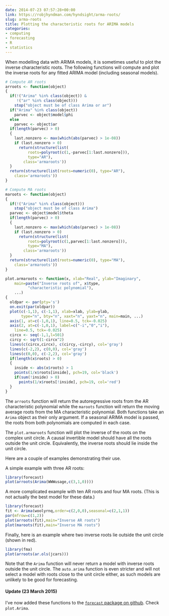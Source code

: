```yaml
---
date: 2014-07-23 07:57:28+00:00
link: https://robjhyndman.com/hyndsight/arma-roots/
slug: arma-roots
title: Plotting the characteristic roots for ARIMA models
categories:
- computing
- forecasting
- R
- statistics
---
```


When modelling data with ARIMA models, it is sometimes useful to plot the inverse characteristic roots. The following functions will compute and plot the inverse roots for any fitted ARIMA model (including seasonal models).<!-- more -->


```r
# Compute AR roots
arroots <- function(object)
{
  if(!("Arima" %in% class(object)) &
     !("ar" %in% class(object)))
    stop("object must be of class Arima or ar")
  if("Arima" %in% class(object))
    parvec <- object$model$phi
  else
    parvec <- object$ar
  if(length(parvec) > 0)
  {
    last.nonzero <- max(which(abs(parvec) > 1e-08))
    if (last.nonzero > 0)
      return(structure(list(
          roots=polyroot(c(1,-parvec[1:last.nonzero])),
          type="AR"),
        class='armaroots'))
  }
  return(structure(list(roots=numeric(0), type="AR"),
    class='armaroots'))
}

# Compute MA roots
maroots <- function(object)
{
  if(!("Arima" %in% class(object)))
    stop("object must be of class Arima")
  parvec <- object$model$theta
  if(length(parvec) > 0)
  {
    last.nonzero <- max(which(abs(parvec) > 1e-08))
    if (last.nonzero > 0)
      return(structure(list(
          roots=polyroot(c(1,parvec[1:last.nonzero])),
          type="MA"),
        class='armaroots'))
  }
  return(structure(list(roots=numeric(0), type="MA"),
    class='armaroots'))
}

plot.armaroots <- function(x, xlab="Real", ylab="Imaginary",
    main=paste("Inverse roots of", x$type,
          "characteristic polynomial"),
    ...)
{
  oldpar <- par(pty='s')
  on.exit(par(oldpar))
  plot(c(-1,1), c(-1,1), xlab=xlab, ylab=ylab,
       type="n", bty="n", xaxt="n", yaxt="n", main=main, ...)
  axis(1, at=c(-1,0,1), line=0.5, tck=-0.025)
  axis(2, at=c(-1,0,1), label=c("-i","0","i"),
    line=0.5, tck=-0.025)
  circx <- seq(-1,1,l=501)
  circy <- sqrt(1-circx^2)
  lines(c(circx,circx), c(circy,-circy), col='gray')
  lines(c(-2,2), c(0,0), col='gray')
  lines(c(0,0), c(-2,2), col='gray')
  if(length(x$roots) > 0)
  {
    inside <- abs(x$roots) > 1
    points(1/x$roots[inside], pch=19, col='black')
    if(sum(!inside) > 0)
      points(1/x$roots[!inside], pch=19, col='red')
  }
}
```

The `arroots` function will return the autoregressive roots from the AR characteristic polynomial while the `maroots` function will return the moving average roots from the MA characteristic polynomial. Both functions take an `Arima` object as their only argument. If a seasonal ARIMA model is passed, the roots from both polynomials are computed in each case.

The `plot.armaroots` function will plot the inverse of the roots on the complex unit circle. A causal invertible model should have all the roots outside the unit circle. Equivalently, the inverse roots should lie inside the unit circle.

Here are a couple of examples demonstrating their use.

A simple example with three AR roots:

```r
library(forecast)
plot(arroots(Arima(WWWusage,c(3,1,0))))
```

A more complicated example with ten AR roots and four MA roots. (This is not actually the best model for these data.)

```r
library(forecast)
fit <- Arima(woolyrnq,order=c(2,0,0),seasonal=c(2,1,1))
par(mfrow=c(1,2))
plot(arroots(fit),main="Inverse AR roots")
plot(maroots(fit),main="Inverse MA roots")
```

Finally, here is an example where two inverse roots lie outside the unit circle (shown in red).

```r
library(fma)
plot(arroots(ar.ols(jcars)))
```

Note that the `Arima` function will never return a model with inverse roots outside the unit circle. The `auto.arima` function is even stricter and will not select a model with roots close to the unit circle either, as such models are unlikely to be good for forecasting.

#### Update (23 March 2015)

I've now added these functions to the [`forecast` package on github](https://github.com/robjhyndman/forecast). Check `plot.Arima`.
